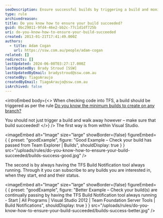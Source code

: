 ```yaml
---
seoDescription: Ensure successful builds by triggering a build and monitoring its status within Visual Studio or using TFS Build Notification tool.
type: rule
archivedreason:
title: Do you know how to ensure your build succeeded?
guid: 0bc29011-9fd4-46e2-bb2c-77c1d1df725b
uri: do-you-know-how-to-ensure-your-build-succeeded
created: 2013-01-21T17:41:49.000Z
authors:
  - title: Adam Cogan
    url: https://ssw.com.au/people/adam-cogan
related: []
redirects: []
lastUpdated: 2024-06-08T03:27:17.000Z
lastUpdatedBy: Brady Stroud [SSW]
lastUpdatedByEmail: bradystroud@ssw.com.au
createdBy: TiagoAraujo
createdByEmail: TiagoAraujo@ssw.com.au
isArchived: false
---
```


<introEmbed
  body={<>
When checking code into TFS, a build should be triggered as per the rule [Do you know the minimum builds to create on any branch?](/do-you-know-the-minimum-builds-to-create-for-your-project)

You should not just trigger a build and walk away however – make sure that build succeeded!
  </>}
/>
The first way is from within Visual Studio.

<imageEmbed
  alt="Image"
  size="large"
  showBorder={false}
  figureEmbed={ {
    preset: "goodExample",
    figure: "Good Example – Check your build has passed from Team Explorer | Builds",
    shouldDisplay: true
  } }
  src="/uploads/rules/do-you-know-how-to-ensure-your-build-succeeded/builds-success-good.jpg"
/>


The second is by always having the TFS Build Notification tool always running. Through it you can subscribe to any builds you are interested in, when they start, end and their status.

<imageEmbed
  alt="Image"
  size="large"
  showBorder={false}
  figureEmbed={ {
    preset: "goodExample",
    figure: "Better Example – Check your build(s) are continually passing by having the TFS Build Notification tool always running - Start | All Programs | Visual Studio 2012 | Team Foundation Server Tools | Build Notifications",
    shouldDisplay: true
  } }
  src="/uploads/rules/do-you-know-how-to-ensure-your-build-succeeded/builds-success-better.jpg"
/>
